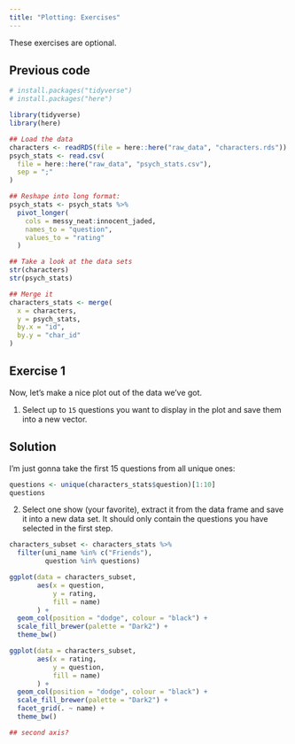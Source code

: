 ```yaml
---
title: "Plotting: Exercises"
---
```


::: callout-note
These exercises are optional.
:::

::: {.callout-caution icon="false" collapse="true"}
## Previous code

```r
# install.packages("tidyverse")
# install.packages("here")

library(tidyverse)
library(here)

## Load the data
characters <- readRDS(file = here::here("raw_data", "characters.rds"))
psych_stats <- read.csv(
  file = here::here("raw_data", "psych_stats.csv"),
  sep = ";"
)

## Reshape into long format:
psych_stats <- psych_stats %>%
  pivot_longer(
    cols = messy_neat:innocent_jaded,
    names_to = "question",
    values_to = "rating"
  )

## Take a look at the data sets
str(characters)
str(psych_stats)

## Merge it
characters_stats <- merge(
  x = characters,
  y = psych_stats,
  by.x = "id",
  by.y = "char_id"
)
```
:::

## Exercise 1

Now, let's make a nice plot out of the data we've got.

1.  Select up to `15` questions you want to display in the plot and save them into a new vector.

::: {.callout-caution collapse="true"}
## Solution

I'm just gonna take the first 15 questions from all unique ones:

```r
questions <- unique(characters_stats$question)[1:10]
questions
```
:::

2.  Select one show (your favorite), extract it from the data frame and save it into a new data set. It should only contain the questions you have selected in the first step.

```r
characters_subset <- characters_stats %>% 
  filter(uni_name %in% c("Friends"), 
         question %in% questions)
```

```r

ggplot(data = characters_subset, 
       aes(x = question, 
           y = rating,
           fill = name)
       ) +
  geom_col(position = "dodge", colour = "black") +
  scale_fill_brewer(palette = "Dark2") +
  theme_bw()
```

```r

ggplot(data = characters_subset, 
       aes(x = rating, 
           y = question,
           fill = name)
       ) +
  geom_col(position = "dodge", colour = "black") +
  scale_fill_brewer(palette = "Dark2") +
  facet_grid(. ~ name) +
  theme_bw() 

## second axis?
  
```
